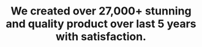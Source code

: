 ---
title: "We created over <span>27,000+</span> stunning and quality product over last 5 years with satisfaction."
sub_title: "Over <span>150,0000 client</span>"
image: "/assets/imgs/about/main/imgs-s-5.jpg"
video: "/assets/video/video.mp4"
award_img: "/assets/imgs/about/main/img-r-88.png"
action:
  enable: true
  icon: "/assets/imgs/icon/icon-s-35.png"
  text: "Sassly Apps"
people:
  - "/assets/imgs/about/main/img-s-2.jpg"
  - "/assets/imgs/about/main/img-s-3.jpg"
  - "/assets/imgs/about/main/img-s-4.jpg"
shape1_video: "/assets/imgs/shape/shape-r-21.png"
shape2_video: "/assets/imgs/icon/icon-r-33.png"
---